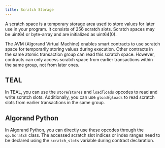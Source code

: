 ```yaml
---
title: Scratch Storage
---
```



A scratch space is a temporary storage area used to store values for later use in your program. It consists of 256 scratch slots.
Scratch spaces may be uint64 or byte-array and are initialized as uint64(0).

The AVM (Algorand Virtual Machine) enables smart contracts to use scratch space for temporarily storing values during execution. Other contracts in the same atomic transaction group can read this scratch space. However, contracts can only access scratch space from earlier transactions within the same group, not from later ones.

## TEAL

In TEAL, you can use the `store`/`stores` and `load`/`loads` opcodes to read and write scratch slots. Additionally, you can use `gload`/`gloads` to read scratch slots from earlier transactions in the same group.

## Algorand Python

In Algorand Python, you can directly use these opcodes through the `op.Scratch` class. The accessed scratch slot indices or index ranges need to be declared using the `scratch_slots` variable during contract declaration.

<Tabs>
  <TabItem label='Algorand Python' icon='seti:python'>
    <Code code={scratchPy} lang='python' frame='none' />
  </TabItem>
  <TabItem label='TEAL' icon='seti:teal'>
    <Code code={scratchTeal} lang='TEAL' frame='none' />
  </TabItem>
</Tabs>
